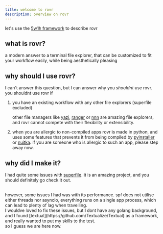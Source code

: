 ```yaml
---
title: welcome to rovr
description: overview on rovr
---
```


let's use the [5w1h framework](https://en.wikipedia.org/wiki/Five_Ws) to describe rovr

## what is rovr?

a modern answer to a terminal file explorer, that can be customized to fit your workflow easily, while being aesthetically pleasing

## why should I use rovr?

I can't answer this question, but I can answer why you _shouldnt_ use rovr.<br/>you shouldnt use rovr if

1. you have an existing workflow with any other file explorers (superfile excluded)

   other file managers like [yazi](https://github.com/sxyazi/yazi), [ranger](https://github.com/ranger/ranger) or [nnn](https://github.com/jarun/nnn) are amazing file explorers, and rovr cannot compete with their flexibility or extensibility.

2. when you are allergic to non-compiled apps
   rovr is made in python, and uses some features that prevents it from being compiled by [pyinstaller](https://github.com/pyinstaller/pyinstaller) or [nuitka](https://github.com/Nuitka/Nuitka). if you are someone who is allergic to such an app, please step away now.

## why did I make it?

I had quite some issues with [superfile](https://github.com/yorukot/superfile). it is an amazing project, and you should definitely go check it out.

<br />
however, some issues I had was with its performance. spf does not utilise either
threads nor asyncio, everything runs on a single app process, which can lead to
plenty of lag when travelling.
<br />I wouldve loved to fix these issues, but I dont have any golang
background, and I found [textual](https://github.com/Textualize/Textual) as a
framework, and really wanted to put my skills to the test.
<br />
so I guess we are here now.

